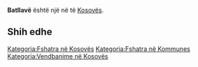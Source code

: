 {{Fshat në 
 | Emri                = Batllavë
 | EmriAlt                = 
 | NAME_SHORT_FORM=      
 | NAME_GENERIC=      
 | NAME_SORT_NAME_RO=      BATLLAVE
 | FULL_NAME_RO = Batllavë
 | FULL_NAME_ND_RO=Batllave
 | SORT_NAME_RG=BATLLAVE
 | FULL_NAME_RG=Batllavë
 | FULL_NAME_ND_RG=Batllave
 | SRP_NAME_SHORT_FORM=      
 | SRP_NAME_GENERIC=      
 | SRP_NAME_SORT_NAME_RO=      
 | SRP_FULL_NAME_RO = 
 | SRP_FULL_NAME_ND_RO=
 | SRP_SORT_NAME_RG=
 | SRP_FULL_NAME_RG=
 | SRP_FULL_NAME_ND_RG=
 | Emri (Rasa dhanore) = 
 | Figura              = 
 | Shteti              = Kosovo
 | Komuna              = 
 | Kodi postar         = 
 | Sipërfaqja          = 

 | Popullsia           = 

 | Regj. i popullsisë  = 
 | Dend. e popullsisë  = 
 | Faqja zyrtare       = 
 <!--- Koordinatat ----> 
 | Gjerësia            = 42.817652
 | Gjatësia            = 21.174402
 | Lartësia            = 
}}
'''Batllavë''' është një [[]] në [[]] të [[Kosovës]].

<!-- == Gjeografia == -->
<!-- == Historia == -->
<!-- == Demografia == -->
== Shih edhe ==
{{Komuna }}
{{Kosovo-Administrata-Cung}}

[[Kategoria:Fshatra në Kosovës]]
[[Kategoria:Fshatra në Kommunes ]]
[[Kategoria:Vendbanime në Kosovës]]